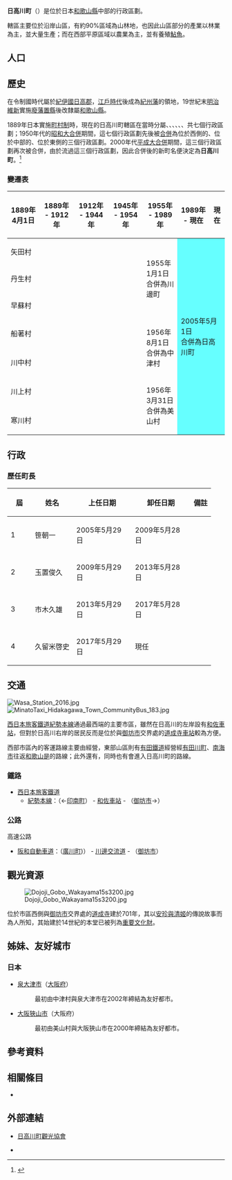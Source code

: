 {{日本町村
| 自治體名   = 日高川
| 町村       = 町
| 圖像       = [[File:Dojoji_Gobo_Wakayama10n4272.jpg|240px]]
| 圖像說明   = [[道成寺|道成寺]]（[[新西國三十三箇所|新西國三十三箇所]]第5號）
| 町村章     = [[File:Emblem_of_Hidakagawa,_Wakayama.svg|80px]]
| 日文原名   = 日高川町
| 平假名     = ひだかがわちょう
| 羅馬字拼音 = Hidakagawa-chō
| 都道府縣   = 和歌山縣
| 支廳       =
| 郡         = 日高郡
| 郡連結     = 日高郡 (和歌山縣)
| 編號       = 30392-5
| 面積       = 331.68
| 邊界未定   =
| 人口       = 9,810<ref>{{Cite web| url=http://www.town.hidakagawa.lg.jp/| title=日高川町的人口、戶數| publisher=日高川町公所| language=ja| accessdate=2019-11-20| archive-date=2021-01-27| archive-url=https://web.archive.org/web/20210127035443/http://www.town.hidakagawa.lg.jp/| dead-url=no}}</ref>
| 統計時間   = 2019年10月31日
| 自治體     = [[御坊市|御坊市]]、[[日高町_(和歌山縣)|日高町]]、[[印南町|印南町]]、[[田邊市|田邊市]]、[[廣川町_(和歌山縣)|廣川町]]、[[有田川町|有田川町]]
| 樹         = [[烏岡櫟|烏岡櫟]]
| 花         = [[多花紫藤|多花紫藤]]
| 鳥         =
| 其他象徵物 =
| 其他象徵   =
| 首長       = 久留米啓史
| 卸任日期   = 2021年5月28日
| 議員數     = 12
| 郵遞區號   = 649-1234
| 所在地     = 日高郡日高川町大字土生160
| 電話號碼   = 738-22-1700
| 外部連結   = {{url|http://www.town.hidakagawa.lg.jp/}}
| 地圖       = [[File:Hidakagawa_in_Wakayama_Prefecture_Ja.svg|250px]]
| 註記       =
}}

'''日高川町'''（{{jpn|j=日高川町|hg=ひだかがわちょう|rm=Hidakagawa chō|f=y}}）是位於日本[[和歌山縣|和歌山縣]]中部的行政區劃。

轄區主要位於{{Tsl|ja|日高川}}沿岸山區，有約90%區域為山林地，也因此山區部分的產業以林業為主，並大量生產{{Tsl|ja|紀州備長炭}}；而在西部平原區域以農業為主，並有養殖[[鮎魚|鮎魚]]。

== 人口 ==

{{日本人口統計|location=Hidakagawa, Wakayama|code=30392|name=日高川町}}

== 歷史 ==

在令制國時代屬於[[紀伊國|紀伊國]][[日高郡_(和歌山縣)|日高郡]]，[[江戶時代|江戶時代]]後成為[[紀州藩|紀州藩]]的領地，19世紀末[[明治維新|明治維新]]實施[[廢藩置縣|廢藩置縣]]後改隸屬[[和歌山縣|和歌山縣]]。

1889年日本實施[[町村制|町村制]]時，現在的日高川町轄區在當時分屬{{Tsl|ja|矢田村 (和歌山県)|矢田村 (和歌山縣)|矢田村}}、{{Tsl|ja|丹生村 (和歌山県)|丹生村 (和歌山縣)|丹生村}}、{{Tsl|ja|早蘇村}}、{{Tsl|ja|船着村 (和歌山県)|船著村 (和歌山縣)|船著村}}、{{Tsl|ja|川中村 (和歌山県)|川中村 (和歌山縣)|川中村}}、{{Tsl|ja|川上村 (和歌山県)|川上村 (和歌山縣)|川上村}}、{{Tsl|ja|寒川村 (和歌山県)|寒川村 (和歌山縣)|寒川村}}共七個行政區劃；1950年代的[[昭和大合併|昭和大合併]]期間，這七個行政區劃先後被[[市町村合併|合併]]為位於西側的{{Tsl|ja|川辺町 (和歌山県|川邊町 (和歌山縣)|川邊町}}、位於中部的{{Tsl|ja|中津村 (和歌山県)|中津村 (和歌山縣)|中津村}}、位於東側的{{Tsl|ja|美山村 (和歌山県)|美山村 (和歌山縣)|美山村}}三個行政區劃。2000年代[[平成大合併|平成大合併]]期間，這三個行政區劃再次被合併，由於{{Tsl|ja|日高川}}流過這三個行政區劃，因此合併後的新町名便決定為'''日高川町'''。<ref>{{Cite web| url=http://www.town.hidakagawa.lg.jp/outline/outline_history.html| title=町の歴史| publisher=日高川町公所| language=ja| accessdate=2019-11-20| archive-date=2021-03-23| archive-url=https://web.archive.org/web/20210323055956/http://www.town.hidakagawa.lg.jp/outline/outline_history.html| dead-url=no}}</ref>

=== 變遷表 ===

{| class="wikitable" style="font-size:x-small;"
|-
! 1889年4月1日
! 1889年 - 1912年
! 1912年 - 1944年
! 1945年 - 1954年
! 1955年 - 1989年
! 1989年 - 現在
! 現在
|-
| colspan=4 | 矢田村
| rowspan=3 | 1955年1月1日<br />合併為川邊町
| rowspan=7 colspan=2 style="background-color:#6ff;" | 2005年5月1日<br />合併為日高川町
|-
| colspan=4 | 丹生村
|-
| colspan=4 | 早蘇村
|-
| colspan=4 | 船著村
| rowspan=2 | 1956年8月1日<br />合併為中津村
|-
| colspan=4 | 川中村
|-
| colspan=4 | 川上村
| rowspan=2 | 1956年3月31日<br />合併為美山村
|-
| colspan=4 | 寒川村
|}

== 行政 ==

=== 歷任町長 ===

{|class="wikitable"
|-
! width=40px | 屆 !! width=80px | 姓名 !! width=120px | 上任日期 !! width=120px | 卸任日期 !! 備註
|- align=center
| 1 || 笹朝一 || 2005年5月29日 || 2009年5月28日 ||
|- align=center
| 2 || 玉置俊久 || 2009年5月29日 || 2013年5月28日 ||
|- align=center
| 3 || 市木久雄 || 2013年5月29日 || 2017年5月28日 ||
|- align=center
| 4 || 久留米啓史 || 2017年5月29日 || 現任 ||
|}

== 交通 ==

[[File:Wasa_Station_2016.jpg|thumb]]
[[File:MinatoTaxi_Hidakagawa_Town_CommunityBus_183.jpg|thumb]]

[[西日本旅客鐵道|西日本旅客鐵道]][[紀勢本線|紀勢本線]]通過最西端的主要市區，雖然在日高川的左岸設有[[和佐車站|和佐車站]]，但對於日高川右岸的居民反而是位於與[[御坊市|御坊市]]交界處的[[道成寺車站|道成寺車站]]較為方便。

西部市區內的客運路線主要由{{Tsl|ja|御坊南海バス|御坊南海巴士}}經營，東部山區則有[[有田鐵道|有田鐵道]]經營經[[有田川町|有田川町]]、[[南海市|南海市]]往返[[和歌山是|和歌山是]]的路線；此外還有{{Tsl|ja|日高川町コミュニティバス|日高川町社區巴士}}，同時{{Tsl|ja|田辺市住民バス|田邊市住民巴士}}也有會進入日高川町的路線。

=== 鐵路 ===

* [[西日本旅客鐵道|西日本旅客鐵道]]
** [[紀勢本線|紀勢本線]]：（←[[印南町|印南町]]） - [[和佐車站|和佐車站]] - （[[御坊市|御坊市]]→）

=== 公路 ===

; 高速公路
* [[阪和自動車道|阪和自動車道]]：（[[廣川町_(和歌山縣)|廣川町]])） - [[川邊交流道_(和歌山縣)|川邊交流道]] - （[[御坊市|御坊市]]）

== 觀光資源 ==

[[File:Dojoji_Gobo_Wakayama15s3200.jpg|thumb]]

位於市區西側與[[御坊市|御坊市]]交界處的[[道成寺|道成寺]]建於701年，其以[[安珍與清姬|安珍與清姬]]的傳說故事而為人所知，其始建於14世紀的本堂已被列為[[重要文化財|重要文化財]]。

== 姊妹、友好城市 ==

=== 日本 ===

* [[泉大津市|泉大津市]]（[[大阪府|大阪府]]）
*: 最初由中津村與泉大津市在2002年締結為友好都市。
* [[大阪狹山市|大阪狹山市]]（大阪府）
*: 最初由美山村與大阪狹山市在2000年締結為友好都市。

== 參考資料 ==
{{Reflist}}

== 相關條目 ==
{{Commonscat|Hidakagawa, Wakayama}}

* {{Tsl|ja|日高川}}

== 外部連結 ==

* {{Ja}} [http://hidakagawa-kanko.jp/ 日高川町觀光協會] {{Wayback|url=http://hidakagawa-kanko.jp/ |date=20210118105851 }}
* {{Ja}} {{Facebook|hidakagawa|日高川町}}

{{和歌山縣}}